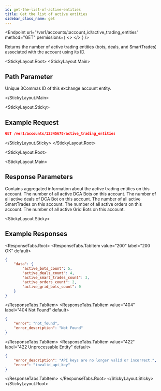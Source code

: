 ```yaml
---
id: get-the-list-of-active-entities
title: Get the list of active entities
sidebar_class_name: get
---
```



<Endpoint
  url="/ver1/accounts/:account_id/active_trading_entities"
  method="GET"
  permissions={
    <>
      <Permission title="Permission" description="ACCOUNTS_READ" />
      <Permission title="Security" description="SIGNED" />
    </>
  }
/>

Returns the number of active trading entities (bots, deals, and SmartTrades) associated with the account using its ID.

<StickyLayout.Root>
<StickyLayout.Main>

## Path Parameter

<ApiParam name='account_id' type='integer' id="account_id" required>
    Unique 3Commas ID of this exchange account entity.
</ApiParam>

</StickyLayout.Main>

<StickyLayout.Sticky>
## Example Request

```json
GET /ver1/accounts/12345678/active_trading_entities
```
</StickyLayout.Sticky>
</StickyLayout.Root>

<StickyLayout.Root>

<StickyLayout.Main>

## Response Parameters

<ApiParam name="data" type="object" id="data">
      Contains aggregated information about the active trading entities on this account.
        <CollapsibleNestedParams>
             <ApiParam name='active_bots_count'type='integer' id="active_bots_count">
              The number of all active DCA Bots on this account.
            </ApiParam>
             <ApiParam name='active_deals_count'type='integer' id="active_deals_count">
              The number of all active deals of DCA Bot on this account.
            </ApiParam>
             <ApiParam name='active_smart_trades_count'type='integer' id="active_smart_trades_count">
              The number of all active SmartTrades on this account.
            </ApiParam>
             <ApiParam name='active_orders_count'type='integer' id="active_orders_count">
              The number of all active orders on this account.
            </ApiParam>
             <ApiParam name='active_grid_bots_count'type='integer' id="active_grid_bots_count">
              The number of all active Grid Bots on this account.
            </ApiParam>
        </CollapsibleNestedParams>
     </ApiParam>
</StickyLayout.Main>      

<StickyLayout.Sticky>
## Example Responses

<ResponseTabs.Root>
<ResponseTabs.TabItem value="200" label="200 OK" default>

```json
{
    "data": {
        "active_bots_count": 5,
        "active_deals_count": 4,
        "active_smart_trades_count": 3,
        "active_orders_count": 2,
        "active_grid_bots_count": 0
    }
}
```
</ResponseTabs.TabItem>
<ResponseTabs.TabItem value="404" label="404 Not Found" default>
```json
{
    "error": "not_found",
    "error_description": "Not Found"
}
```
</ResponseTabs.TabItem>
<ResponseTabs.TabItem value="422" label="422 Unprocessable Entity" default>
```json
{
    "error_description": "API keys are no longer valid or incorrect.",
    "error": "invalid_api_key"
}
```
</ResponseTabs.TabItem>
</ResponseTabs.Root>
</StickyLayout.Sticky>
</StickyLayout.Root>
